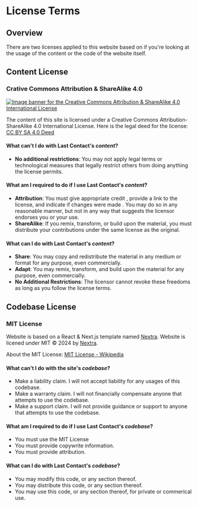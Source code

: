 # License Terms

## Overview

There are two licenses applied to this website based on if you're looking at the usage of the content or the code of the website itself.

## Content License

### Crative Commons Attribution & ShareAlike 4.0

[![Image banner for the Creative Commons Attribution & ShareAlike 4.0 International License ](https://mirrors.creativecommons.org/presskit/buttons/88x31/png/by-sa.png)](https://creativecommons.org/licenses/by-sa/4.0)

The content of this site is licensed under a Creative Commons Attribution-ShareAlike 4.0 International License. Here is the legal deed for the license: [CC BY SA 4.0 Deed](https://creativecommons.org/licenses/by-sa/4.0)

#### What can't I do with Last Contact's *content*?

- **No additional restrictions**: You may not apply legal terms or technological measures that legally restrict others from doing anything the license permits.

#### What am I required to do if I use Last Contact's *content*?

- **Attribution**: You must give appropriate credit , provide a link to the license, and indicate if changes were made . You may do so in any reasonable manner, but not in any way that suggests the licensor endorses you or your use.
- **ShareAlike**: If you remix, transform, or build upon the material, you must distribute your contributions under the same license as the original.

#### What can I do with Last Contact's *content*?

- **Share**: You may copy and redistribute the material in any medium or format for any purpose, even commercially.
- **Adapt**: You may remix, transform, and build upon the material for any purpose, even commercially.
- **No Additional Restrictions**: The licensor cannot revoke these freedoms as long as you follow the license terms.

## Codebase License

### MIT License

Website is based on a React & Next.js template named [Nextra](https://nextra.site/).
Website is licened under MIT © 2024 by [Nextra](https://nextra.site/).

About the MIT License: [MIT License - Wikipedia](https://en.wikipedia.org/wiki/MIT_License)

#### What can't I do with the site's *codebase*?

- Make a liability claim. I will not accept liability for any usages of this codebase.
- Make a warranty claim. I will not financially compensate anyone that attempts to use the codebase.
- Make a support claim. I will not provide guidance or support to anyone that attempts to use the codebase.

#### What am I required to do if I use Last Contact's *codebase*?

- You must use the MIT License
- You must provide copywrite information.
- You must provide attribution.

#### What can I do with Last Contact's *codebase*?

- You may modify this code, or any section thereof.
- You may distribute this code, or any section thereof.
- You may use this code, or any section thereof, for private or commerical use.
